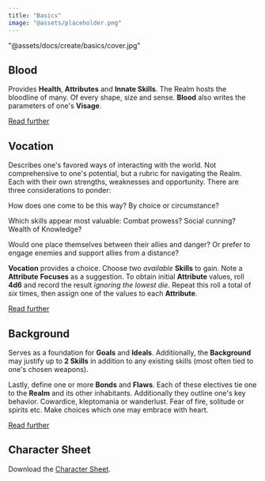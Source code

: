 ```yaml
---
title: "Basics"
image: "@assets/placeholder.png"
---
```


"@assets/docs/create/basics/cover.jpg"

## Blood

Provides **Health**, **Attributes** and **Innate Skills**. The Realm hosts the bloodline of many. Of every shape, size and sense. **Blood** also writes the parameters of one's **Visage**.

[Read further](/docs/create/blood)

## Vocation

Describes one's favored ways of interacting with the world. Not comprehensive to one's potential, but a rubric for navigating the Realm. Each with their own strengths, weaknesses and opportunity. There are three considerations to ponder:

How does one come to be this way? By choice or circumstance?

Which skills appear most valuable: Combat prowess? Social cunning? Wealth of Knowledge?

Would one place themselves between their allies and danger? Or prefer to engage enemies and support allies from a distance?

**Vocation** provides a choice. Choose two *available* **Skills** to gain. Note a **Attribute** **Focuses** as a suggestion. To obtain initial **Attribute** values, roll **4d6** and record the result *ignoring the lowest die*. Repeat this roll a total of *six* times, then assign one of the values to each **Attribute**.

[Read further](/docs/create/vocation)

## Background

Serves as a foundation for **Goals** and **Ideals**. Additionally, the **Background** may justify up to **2 Skills** in addition to any existing skills (most often tied to one's chosen weapons).

Lastly, define one or more **Bonds** and **Flaws**. Each of these electives tie one to the **Realm** and its other inhabitants. Additionally they outline one's key behavior. Cowardice, kleptomania or wanderlust. Fear of fire, solitude or spirits etc. Make choices which one may embrace with heart.

[Read further](/docs/create/background)

## Character Sheet

Download the [Character Sheet](https://docs.google.com/document/d/1xCwh62QH_PYk9kc-XtoGULmadXHm9toUttF7VQbSN2s/edit?tab=t.0).
